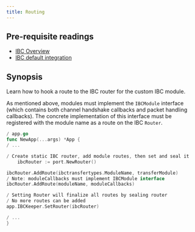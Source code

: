 ```yaml
---
title: Routing
---
```


<Note>

## Pre-requisite readings

- [IBC Overview](/docs/ibc/v5.4.x/ibc/overview)
- [IBC default integration](/docs/ibc/v5.4.x/middleware/ics29-fee/integration)

</Note>

## Synopsis

Learn how to hook a route to the IBC router for the custom IBC module.

As mentioned above, modules must implement the `IBCModule` interface (which contains both channel
handshake callbacks and packet handling callbacks). The concrete implementation of this interface
must be registered with the module name as a route on the IBC `Router`.

```go expandable
/ app.go
func NewApp(...args) *App {
/ ...

/ Create static IBC router, add module routes, then set and seal it
    ibcRouter := port.NewRouter()

ibcRouter.AddRoute(ibctransfertypes.ModuleName, transferModule)
/ Note: moduleCallbacks must implement IBCModule interface
ibcRouter.AddRoute(moduleName, moduleCallbacks)

/ Setting Router will finalize all routes by sealing router
/ No more routes can be added
app.IBCKeeper.SetRouter(ibcRouter)

/ ...
}
```
